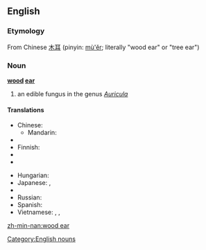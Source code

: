 ==English==

===Etymology===
From Chinese [[木耳]] (pinyin: [[mù'ěr]]; literally "wood ear" or "tree ear")

===Noun===
'''[[wood]] [[ear]]'''
# an edible fungus in the genus ''[[Auricula]]''

====Translations====
{{trans-top|black fungus}}
* Chinese:
** Mandarin: {{t-|cmn|木耳|tr=mùěr|sc=Hani}}
* {{trreq|nl}}
* Finnish: {{t-|fi|juudaksenkorva}}
* {{trreq|fr}}
* {{trreq|de}}
{{trans-mid}}
* Hungarian: {{t|hu|júdásfüle}}
* Japanese: {{t|ja|キクラゲ}},  {{t-|ja|木耳}}
* {{trreq|pt}}
* Russian: {{t|ru|иудино ухо|n|tr=iúdino úxo|sc=Cyrl}}
* Spanish: {{t|es|oreja de Judas|f}}
* Vietnamese: {{t|vi|mộc  nhĩ}}, {{t|vi|mộc  nhĩ đen}}, {{t|vi|nấm  mèo}}
{{trans-bottom}}

[[Category:English nouns]]

[[zh-min-nan:wood ear]]